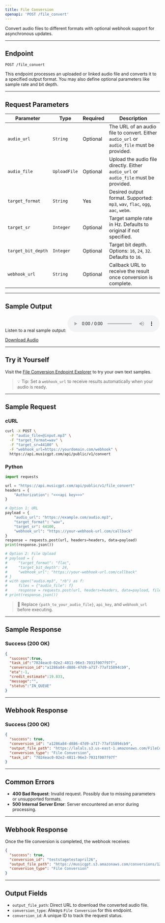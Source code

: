```yaml
---
title: File Conversion  
openapi: 'POST /file_convert'  
---
```


Convert audio files to different formats with optional webhook support for asynchronous updates.

---

## Endpoint

```http
POST /file_convert
```

This endpoint processes an uploaded or linked audio file and converts it to a specified output format. You may also define optional parameters like sample rate and bit depth.

---

## Request Parameters

| Parameter           | Type         | Required | Description                                                                 |
|---------------------|--------------|----------|-----------------------------------------------------------------------------|
| `audio_url`         | `String`     | Optional | The URL of an audio file to convert. Either `audio_url` or `audio_file` must be provided. |
| `audio_file`        | `UploadFile` | Optional | Upload the audio file directly. Either `audio_url` or `audio_file` must be provided. |
| `target_format`     | `String`     | Yes      | Desired output format. Supported: `mp3`, `wav`, `flac`, `ogg`, `aac`, `webm`. |
| `target_sr`         | `Integer`    | Optional | Target sample rate in Hz. Defaults to original if not specified.            |
| `target_bit_depth`  | `Integer`    | Optional | Target bit depth. Options: `16`, `24`, `32`. Defaults to `16`.              |
| `webhook_url`       | `String`     | Optional | Callback URL to receive the result once conversion is complete.             |

---
## Sample Output

Listen to a real sample output:
<audio controls="1" controlslist="nodownload nofullscreen noremoteplayback" src="https://lalals.s3.us-east-1.amazonaws.com/FileConversions/059ab1ef-c92d-4be4-b2f3-4fe57d26ae87.mp3">Your browser does not support the audio playback.</audio>

<a href="https://lalals.s3.us-east-1.amazonaws.com/FileConversions/059ab1ef-c92d-4be4-b2f3-4fe57d26ae87.wav" target="_blank">Download Audio</a>

---

## Try it Yourself

Visit the [File Conversion Endpoint Explorer](/api-documentation/endpoint/fileconvert) to try your own text samples.

> 💡 Tip: Set a `webhook_url` to receive results automatically when your audio is ready.

---

## Sample Request

### cURL

```bash
curl -X POST \
  -F "audio_file=@input.mp3" \
  -F "target_format=wav" \
  -F "target_sr=44100" \
  -F "webhook_url=https://yourdomain.com/webhook" \
  https://api.musicgpt.com/api/public/v1/convert
```

### Python

```python
import requests

url = "https://api.musicgpt.com/api/public/v1/file_convert"
headers = {
    "Authorization": "<<<api key>>>"
}

# Option 1: URL
payload = {
    "audio_url": "https://example.com/audio.mp3",
    "target_format": "wav",
    "target_sr": 44100,
    "webhook_url": "https://your-webhook-url.com/callback"
}
response = requests.post(url, headers=headers, data=payload)
print(response.json())

# Option 2: File Upload
# payload = {
#     "target_format": "flac",
#     "target_bit_depth": 24,
#     "webhook_url": "https://your-webhook-url.com/callback"
# }
# with open("audio.mp3", "rb") as f:
#     files = {"audio_file": f}
#     response = requests.post(url, headers=headers, data=payload, files=files)
# print(response.json())
```

> 🔐 Replace `{path_to_your_audio_file}`, `api_key`, and `webhook_url` before executing.

---

## Sample Response

### Success (200 OK)

```json
{
  "success":true,
  "task_id":"7024eac0-02e2-4811-96e3-7031f007f97f",
  "conversion_id":"a1286a84-d886-47d9-a717-77af15894cb9",
  "eta":-1,
  "credit_estimate":19.833,
  "message":"",
  "status":"IN_QUEUE"
}
```
---

## Webhook Response

### Success (200 OK)

```json
{
  "success": true, 
  "conversion_id": "a1286a84-d886-47d9-a717-77af15894cb9", 
  "output_file_path": "https://lalals.s3.us-east-1.amazonaws.com/FileConversions/059ab1ef-c92d-4be4-b2f3-4fe57d26ae87.mp3", 
  "conversion_type": "File Conversion", 
  "task_id": "7024eac0-02e2-4811-96e3-7031f007f97f"
}
```
---

## Common Errors

- **400 Bad Request**: Invalid request. Possibly due to missing parameters or unsupported formats.
- **500 Internal Server Error**: Server encountered an error during processing.

---

## Webhook Response

Once the file conversion is completed, the webhook receives:

```json
{
  "success": true,
  "conversion_id": "teststagetestapril26",
  "output_file_path": "https://musicgpt.s3.amazonaws.com/conversions/123abc-denoise_no_noise.mp3",
  "conversion_type": "File Conversion"
}
```

---

## Output Fields

- `output_file_path`: Direct URL to download the converted audio file.
- `conversion_type`: Always `File Conversion` for this endpoint.
- `conversion_id`: A unique ID to track the request status.

